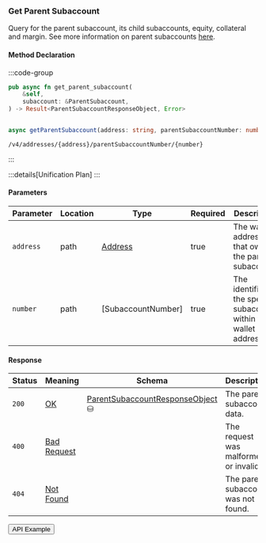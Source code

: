
### Get Parent Subaccount

Query for the parent subaccount, its child subaccounts, equity, collateral and margin. See more information on parent subaccounts [here](/concepts/trading/isolated-positions#parent-subaccounts).

#### Method Declaration

:::code-group

```rust [Rust]
pub async fn get_parent_subaccount(
    &self,
    subaccount: &ParentSubaccount,
) -> Result<ParentSubaccountResponseObject, Error>
```

```python [Python]

```

```typescript [TypeScript]
async getParentSubaccount(address: string, parentSubaccountNumber: number): Promise<Data>
```

```url [API]
/v4/addresses/{address}/parentSubaccountNumber/{number}
```

:::

:::details[Unification Plan]
:::

#### Parameters

| Parameter | Location  | Type                  | Required  | Description                                                           |
| --------- | --------- | --------------------- | --------- | --------------------------------------------------------------------- |
| `address` | path      | [Address]             | true      | The wallet address that owns the parent subaccount.                   |
| `number`  | path      | [SubaccountNumber]    | true      | The identifier for the specific subaccount within the wallet address. |

#### Response

| Status | Meaning       | Schema                             | Description                            |
| ------ | ------------- | ---------------------------------- | -------------------------------------- |
| `200`  | [OK]          | [ParentSubaccountResponseObject] ⛁ | The parent subaccount data.            |
| `400`  | [Bad Request] |                                    | The request was malformed or invalid.  |
| `404`  | [Not Found]   |                                    | The parent subaccount was not found.   |

<Button href="https://indexer.v4testnet.dydx.exchange/v4/addresses/dydx14zzueazeh0hj67cghhf9jypslcf9sh2n5k6art/parentSubaccountNumber/0">API Example</Button>

[Address]: /types/address
[u32]: /types/u32
[ParentSubaccountResponseObject]: /types/parent_subaccount_response_object
[Bad Request]: /types/bad-request
[Not Found]: /types/not-found
[OK]: /types/ok